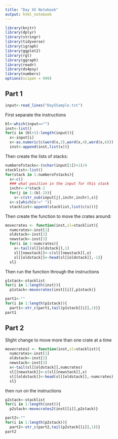 ```yaml
---
title: "Day XX Notebook"
output: html_notebook
---
```


```r
library(knitr)
library(dplyr)
library(stringr)
library(tidyverse)
library(igraph)
library(ggplot2)
library(rgl)
library(ggraph)
library(readr)
library(ds4psy)
library(numbers)
options(scipen = 999)
```


## Part 1

```r
input<-read_lines("Day5Sample.txt")
```

First separate the instructions

```r
bl<-which(input=="")
inst<-list()
for(i in (bl+1):length(input)){
  x<-input[i]
  x<-as.numeric(c(word(x,2),word(x,4),word(x,6)))
  inst<-append(inst,list(x))}
```

Then create the lists of stacks:

```r
numberofstacks<-(nchar(input[1])+1)/4
stacklist<-list()
for(stack in 1:numberofstacks){
  s<-c()
  ### what position in the input for this stack
  inchr<-4*stack-2
  for(j in 1:(bl-2)){
    s<-c(str_sub(input[j],inchr,inchr),s)}
  s<-s[which(s!=" ")]
  stacklist<-append(stacklist,list(c(s)))}
```

Then create the function to move the crates around:
```r
movecrates <- function(inst,sl=stacklist){
  numcrates<-inst[1]
  oldstack<-inst[2]
  newstack<-inst[3]
  for(i in 1:numcrates){
    x<-tail(sl[[oldstack]],1)
    sl[[newstack]]<-c(sl[[newstack]],x)
    sl[[oldstack]]<-head(sl[[oldstack]],-1)}
  sl}
```
Then run the function through the instructions

```r
p1stack<-stacklist
for(i in 1:length(inst)){
  p1stack<-movecrates(inst[[i]],p1stack)}

part1<-""
for(i in 1:length(p1stack)){
  part1<-str_c(part1,tail(p1stack[[i]],1))}
part1
```
## Part 2
Slight change to move more than one crate at a time

```r
movecrates2 <- function(inst,sl=stacklist){
  numcrates<-inst[1]
  oldstack<-inst[2]
  newstack<-inst[3]
  x<-tail(sl[[oldstack]],numcrates)
  sl[[newstack]]<-c(sl[[newstack]],x)
  sl[[oldstack]]<-head(sl[[oldstack]],-numcrates)
  sl}
```

then run on the instructions

```r
p2stack<-stacklist
for(i in 1:length(inst)){
  p2stack<-movecrates2(inst[[i]],p2stack)}
```


```r
part2<-""
for(i in 1:length(p2stack)){
  part2<-str_c(part2,tail(p2stack[[i]],1))}
part2
```
